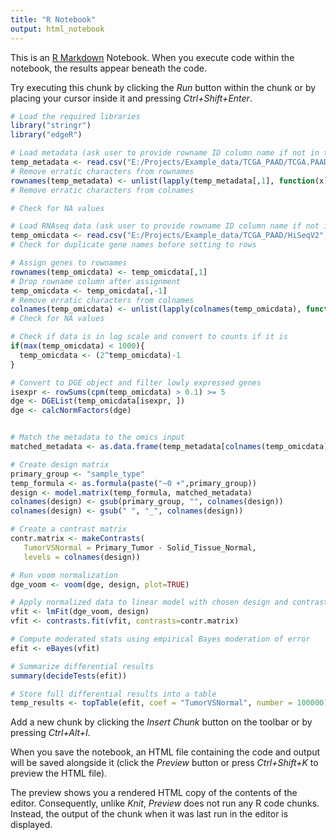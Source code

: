 ```yaml
---
title: "R Notebook"
output: html_notebook
---
```


This is an [R Markdown](http://rmarkdown.rstudio.com) Notebook. When you execute code within the notebook, the results appear beneath the code. 

Try executing this chunk by clicking the *Run* button within the chunk or by placing your cursor inside it and pressing *Ctrl+Shift+Enter*. 

```r

# Load the required libraries
library("stringr")
library("edgeR")

```

```r

# Load metadata (ask user to provide rowname ID column name if not in the first column)
temp_metadata <- read.csv("E:/Projects/Example_data/TCGA_PAAD/TCGA.PAAD.sampleMap%2FPAAD_clinicalMatrix", header = TRUE, sep = "\t")
# Remove erratic characters from rownames
rownames(temp_metadata) <- unlist(lapply(temp_metadata[,1], function(x) str_replace_all(x, "-","_")))
# Remove erratic characters from colnames

# Check for NA values

```

```r

# Load RNAseq data (ask user to provide rowname ID column name if not in the first column)
temp_omicdata <- read.csv("E:/Projects/Example_data/TCGA_PAAD/HiSeqV2", header = TRUE, sep = "\t")
# Check for duplicate gene names before setting to rows

# Assign genes to rownames
rownames(temp_omicdata) <- temp_omicdata[,1]
# Drop rowname column after assignment
temp_omicdata <- temp_omicdata[,-1]
# Remove erratic characters from colnames
colnames(temp_omicdata) <- unlist(lapply(colnames(temp_omicdata), function(x) str_replace_all(x, "[.]","_")))
# Check for NA values

# Check if data is in log scale and convert to counts if it is
if(max(temp_omicdata) < 1000){
  temp_omicdata <- (2^temp_omicdata)-1
}

# Convert to DGE object and filter lowly expressed genes
isexpr <- rowSums(cpm(temp_omicdata) > 0.1) >= 5
dge <- DGEList(temp_omicdata[isexpr, ])
dge <- calcNormFactors(dge)

```

```r



```

```r

# Match the metadata to the omics input
matched_metadata <- as.data.frame(temp_metadata[colnames(temp_omicdata),])

# Create design matrix
primary_group <- "sample_type"
temp_formula <- as.formula(paste("~0 +",primary_group))
design <- model.matrix(temp_formula, matched_metadata)
colnames(design) <- gsub(primary_group, "", colnames(design))
colnames(design) <- gsub(" ", "_", colnames(design))

# Create a contrast matrix
contr.matrix <- makeContrasts(
   TumorVSNormal = Primary_Tumor - Solid_Tissue_Normal, 
   levels = colnames(design))

# Run voom normalization
dge_voom <- voom(dge, design, plot=TRUE)

# Apply normalized data to linear model with chosen design and contrast matrix
vfit <- lmFit(dge_voom, design)
vfit <- contrasts.fit(vfit, contrasts=contr.matrix)

# Compute moderated stats using empirical Bayes moderation of error
efit <- eBayes(vfit)

# Summarize differential results
summary(decideTests(efit))

# Store full differential results into a table
temp_results <- topTable(efit, coef = "TumorVSNormal", number = 100000)

```

Add a new chunk by clicking the *Insert Chunk* button on the toolbar or by pressing *Ctrl+Alt+I*.

When you save the notebook, an HTML file containing the code and output will be saved alongside it (click the *Preview* button or press *Ctrl+Shift+K* to preview the HTML file).

The preview shows you a rendered HTML copy of the contents of the editor. Consequently, unlike *Knit*, *Preview* does not run any R code chunks. Instead, the output of the chunk when it was last run in the editor is displayed.
